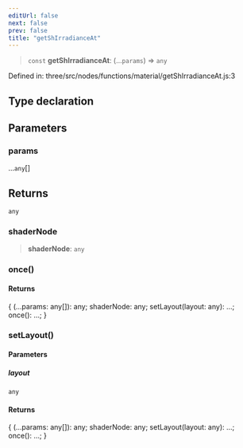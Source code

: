 ```yaml
---
editUrl: false
next: false
prev: false
title: "getShIrradianceAt"
---
```


> `const` **getShIrradianceAt**: (...`params`) => `any`

Defined in: three/src/nodes/functions/material/getShIrradianceAt.js:3

## Type declaration

## Parameters

### params

...`any`[]

## Returns

`any`

### shaderNode

> **shaderNode**: `any`

### once()

#### Returns

\{ (...params: any\[\]): any; shaderNode: any; setLayout(layout: any): ...; once(): ...; \}

### setLayout()

#### Parameters

##### layout

`any`

#### Returns

\{ (...params: any\[\]): any; shaderNode: any; setLayout(layout: any): ...; once(): ...; \}
